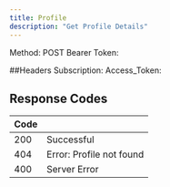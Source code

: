 ```yaml
---
title: Profile
description: "Get Profile Details"
---
```


Method: POST
Bearer Token: <token>

##Headers
Subscription: <value>
Access_Token: <value>

## Response Codes

| Code |                         |
| -------- | ------------------------------------- |
| 200    | Successful                    |
| 404     | Error: Profile not found                       |
| 400     | Server Error                       |
